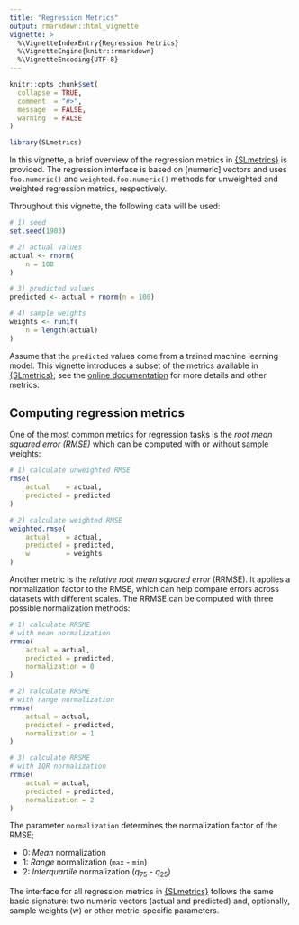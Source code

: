 ```yaml
---
title: "Regression Metrics"
output: rmarkdown::html_vignette
vignette: >
  %\VignetteIndexEntry{Regression Metrics}
  %\VignetteEngine{knitr::rmarkdown}
  %\VignetteEncoding{UTF-8}
---
```


```r
knitr::opts_chunk$set(
  collapse = TRUE,
  comment  = "#>",
  message  = FALSE,
  warning  = FALSE
)
```

```r
library(SLmetrics)
```

In this vignette, a brief overview of the regression metrics in [{SLmetrics}](https://github.com/serkor1/SLmetrics) is provided. The regression interface is based on [numeric] vectors and uses `foo.numeric()` and `weighted.foo.numeric()` methods for unweighted and weighted regression metrics, respectively.

Throughout this vignette, the following data will be used:

```r
# 1) seed
set.seed(1903)

# 2) actual values
actual <- rnorm(
    n = 100
)

# 3) predicted values
predicted <- actual + rnorm(n = 100)

# 4) sample weights
weights <- runif(
    n = length(actual)
)
```

Assume that the `predicted` values come from a trained machine learning model. This vignette introduces a subset of the metrics available in [{SLmetrics}](https://github.com/serkor1/SLmetrics); see the [online documentation](https://serkor1.github.io/SLmetrics/) for more details and other metrics.

## Computing regression metrics

One of the most common metrics for regression tasks is the *root mean squared error (RMSE)* which can be computed with or without sample weights:

```r
# 1) calculate unweighted RMSE
rmse(
    actual    = actual,
    predicted = predicted
)

# 2) calculate weighted RMSE
weighted.rmse(
    actual    = actual,
    predicted = predicted,
    w         = weights
)
```

Another metric is the *relative root mean squared error* (RRMSE). It applies a normalization factor to the RMSE, which can help compare errors across datasets with different scales. The RRMSE can be computed with three possible normalization methods:

```r
# 1) calculate RRSME
# with mean normalization
rrmse(
    actual = actual,
    predicted = predicted,
    normalization = 0
)

# 2) calculate RRSME
# with range normalization
rrmse(
    actual = actual,
    predicted = predicted,
    normalization = 1
)

# 3) calculate RRSME
# with IQR normalization
rrmse(
    actual = actual,
    predicted = predicted,
    normalization = 2
)
```

The parameter `normalization` determines the normalization factor of the RMSE;

* 0: *Mean* normalization
* 1: *Range* normalization (`max` - `min`)
* 2: *Interquartile* normalization ($q_{75}$ - $q_{25}$)

The interface for all regression metrics in [{SLmetrics}](https://github.com/serkor1/SLmetrics) follows the same basic signature: two numeric vectors (actual and predicted) and, optionally, sample weights (w) or other metric-specific parameters.
